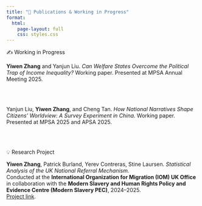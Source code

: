 ```yaml
---
title: "📣 Publications & Working in Progress"
format:
  html:
    page-layout: full
    css: styles.css
---
```


✍️ Working in Progress

<strong>Yiwen Zhang</strong> and Yanjun Liu. 
<em>Can Welfare States Overcome the Political Trap of Income Inequality?</em> Working paper. 
Presented at MPSA Annual Meeting 2025.

<br><br>

Yanjun Liu, <strong>Yiwen Zhang</strong>, and Cheng Tan. 
<em>How National Narratives Shape Citizens’ Worldview: A Survey Experiment in China.</em> Working paper. 
Presented at MPSA 2025 and APSA 2025.

<br><br>

💡 Research Project

<strong>Yiwen Zhang</strong>, Patrick Burland, Yerev Contreras, Stine Laursen. 
<em>Statistical Analysis of the UK National Referral Mechanism.</em>  
Conducted at the <strong>International Organization for Migration (IOM) UK Office</strong> in collaboration with the 
<strong>Modern Slavery and Human Rights Policy and Evidence Centre (Modern Slavery PEC)</strong>, 2024–2025.  
<a href="https://www.modernslaverypec.org/research-projects/statistical-analysis-of-the-national-referral-mechanism" target="_blank">Project link</a>.